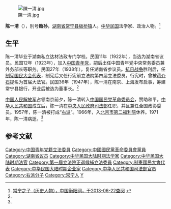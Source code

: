 [[File:陳一清.jpg|thumb]]

'''陈一清'''（{{bd|1894年||1971年|}}），别号'''贻孙'''，[[湖南省|湖南省]][[常宁县|常宁县]][[板桥镇_(常宁市)|板桥镇]]人。[[中华民国|中华民国]]法学家、政治人物。<ref name=cn>[http://www.zg0734.cn/main/showMR.asp?id=947 常宁之子（历史人物），中国衡阳网，于2013-06-22查阅] {{webarchive|url=https://web.archive.org/web/20160306220812/http://www.zg0734.cn/main/showMR.asp?id=947 |date=2016-03-06 }}</ref>

==生平==
陈一清毕业于湖南私立达材法政专门学校。民国11年（1922年），当选为湖南省议员。民国12年（1923年），加入[[中国青年党|中国青年党]]，嗣后出任中国青年党中央常务委员兼外务部长等职务。民国27年（1938年），复任湖南省参议员。[[抗日战争|抗日战争]]胜利后，任[[制宪国民大会代表|制宪国民大会代表]]，制宪后又任行宪前立法院第四届立法委员。行宪时，曾被[[蒋介石|蒋介石]]提名为首届大法官。民国36年（1947年），陈一清在南京、上海发布启事，筹建常宁县银行，开业后被选为董事长。<ref name=cn/>

[[中国人民解放军|中国人民解放军]]占领南京前夕，陈一清转入[[中国国民党革命委员会|中国国民党革命委员会]]，赞助和平。[[中华人民共和国|中华人民共和国]]成立后，陈一清在[[中央人民政府司法部|中央人民政府司法部]]任职，并且兼任全国政协委员。1957年，陈一清被打成“[[右派|右派]]”。1966年，入[[北京市第二福利院|北京市第二福利院]]休养。1971年，陈一清病逝。<ref name=cn/>

==参考文献==
{{reflist}}

{{第4屆中華民國訓政時期立法委員名單}}
{{DEFAULTSORT:Chen陈}}
[[Category:中国青年党籍立法委員|Category:中国青年党籍立法委員]]
[[Category:中國國民黨革命委員會黨員|Category:中國國民黨革命委員會黨員]]
[[Category:湖南省议员|Category:湖南省议员]]
[[Category:中华民国大陆时期法学家|Category:中华民国大陆时期法学家]]
[[Category:中华民国大陆时期法官|Category:中华民国大陆时期法官]]
[[Category:第一屆立法院正選候補立法委員|Category:第一屆立法院正選候補立法委員]]
[[Category:制憲國民大會代表|Category:制憲國民大會代表]]
[[Category:中华民国大陆时期企业家|Category:中华民国大陆时期企业家]]
[[Category:中华人民共和国司法部官员|Category:中华人民共和国司法部官员]]
[[Category:右派分子|Category:右派分子]]
[[Category:常宁人|Category:常宁人]]
[[Category:陈姓|Y]]